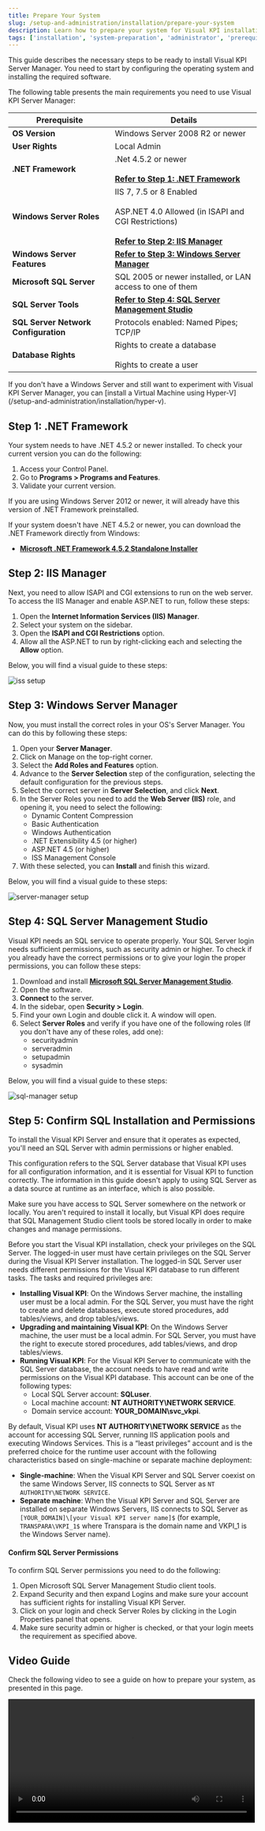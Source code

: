```yaml
---
title: Prepare Your System
slug: /setup-and-administration/installation/prepare-your-system
description: Learn how to prepare your system for Visual KPI installation, including configuring Windows Server, enabling IIS, setting up SQL Server, and meeting all prerequisites.
tags: ['installation', 'system-preparation', 'administrator', 'prerequisites', 'configuration', 'sql', 'iis', 'dotnet', 'windows-server']
---
```


<head>
  <title>Prepare Your System</title>
  <meta name="keywords" content="installation, system preparation, administrator, prerequisites, configuration, sql server, iis, dotnet, windows server, visual kpi"/>
</head>

This guide describes the necessary steps to be ready to install Visual KPI Server Manager. You need to start by configuring the operating system and installing the required software.

The following table presents the main requirements you need to use Visual KPI Server Manager:

<table>
  <thead>
    <tr>
      <th><strong>Prerequisite</strong></th>
      <th><strong>Details</strong></th>
    </tr>
  </thead>
  <tbody>
    <tr>
      <td><strong>OS Version</strong></td>
      <td>Windows Server 2008 R2 or newer</td>
    </tr>
    <tr>
      <td><strong>User Rights</strong></td>
      <td>Local Admin</td>
    </tr>
    <tr>
      <td><strong>.NET Framework</strong></td>
      <td>.Net 4.5.2 or newer<br></br><a href="#step-1-net-framework"><b>Refer to Step 1: .NET Framework</b></a></td>
    </tr>
    <tr>
      <td><strong>Windows Server Roles</strong></td>
      <td>IIS 7, 7.5 or 8 Enabled<br></br>ASP.NET 4.0 Allowed (in ISAPI and CGI Restrictions)<br></br><a href="#step-2-iis-manager"><b>Refer to Step 2: IIS Manager</b></a></td>
    </tr>
    <tr>
      <td><strong>Windows Server Features</strong></td>
      <td><a href="#step-3-windows-server-manager"><b>Refer to Step 3: Windows Server Manager</b></a></td>
    </tr>
    <tr>
      <td><strong>Microsoft SQL Server</strong></td>
      <td>SQL 2005 or newer installed, or LAN access to one of them</td>
    </tr>
    <tr>
      <td><strong>SQL Server Tools</strong></td>
      <td><a href="#step-4-sql-server-management-studio"><b>Refer to Step 4: SQL Server Management Studio</b></a></td>
    </tr>
    <tr>
      <td><strong>SQL Server Network Configuration</strong></td>
      <td>Protocols enabled: Named Pipes; TCP/IP</td>
    </tr>
    <tr>
      <td><strong>Database Rights</strong></td>
      <td>Rights to create a database<br></br>
      Rights to create a user</td>
    </tr>
  </tbody>
</table>

<Callout type="info" title="Windows Server">
If you don't have a Windows Server and still want to experiment with Visual KPI Server Manager, you can [install a Virtual Machine using Hyper-V](/setup-and-administration/installation/hyper-v).
</Callout>

## Step 1: .NET Framework

Your system needs to have .NET 4.5.2 or newer installed. To check your current version you can do the following:

1. Access your Control Panel.
2. Go to **Programs > Programs and Features**.
3. Validate your current version.

<Callout type="note" title="Windows Server Compatibility">
If you are using Windows Server 2012 or newer, it will already have this version of .NET Framework preinstalled.
</Callout>

If your system doesn't have .NET 4.5.2 or newer, you can download the .NET Framework directly from Windows:

- **[Microsoft .NET Framework 4.5.2 Standalone Installer](https://www.microsoft.com/en-us/download/details.aspx?id=42642)**

## Step 2: IIS Manager

Next, you need to allow ISAPI and CGI extensions to run on the web server. To access the IIS Manager and enable ASP.NET to run, follow these steps:

1. Open the **Internet Information Services (IIS) Manager**.
2. Select your system on the sidebar.
3. Open the **ISAPI and CGI Restrictions** option.
4. Allow all the ASP.NET to run by right-clicking each and selecting the **Allow** option.

Below, you will find a visual guide to these steps:

<Image 
  src="media/setup-and-administration/installation/prepare-your-system/iis-gif.gif" 
  alt="iss setup"
/>

## Step 3: Windows Server Manager

Now, you must install the correct roles in your OS's Server Manager. You can do this by following these steps:

1. Open your **Server Manager**.
2. Click on Manage on the top-right corner.
3. Select the **Add Roles and Features** option.
4. Advance to the **Server Selection** step of the configuration, selecting the default configuration for the previous steps.
5. Select the correct server in **Server Selection**, and click **Next**.
6. In the Server Roles you need to add the **Web Server (IIS)** role, and opening it, you need to select the following:
    - Dynamic Content Compression
    - Basic Authentication
    - Windows Authentication
    - .NET Extensibility 4.5 (or higher)
    - ASP.NET 4.5 (or higher)
    - ISS Management Console
7. With these selected, you can **Install** and finish this wizard.

Below, you will find a visual guide to these steps:

<Image 
  src="media/setup-and-administration/installation/prepare-your-system/server-manager-gif.gif" 
  alt="server-manager setup"
/>

## Step 4: SQL Server Management Studio

Visual KPI needs an SQL service to operate properly. Your SQL Server login needs sufficient permissions, such as security admin or higher. To check if you already have the correct permissions or to give your login the proper permissions, you can follow these steps:

1. Download and install **[Microsoft SQL Server Management Studio](https://learn.microsoft.com/en-us/sql/ssms/download-sql-server-management-studio-ssms?view=sql-server-ver16&redirectedfrom=MSDN)**.
2. Open the software.
3. **Connect** to the server.
4. In the sidebar, open **Security > Login**.
5. Find your own Login and double click it. A window will open.
6. Select **Server Roles** and verify if you have one of the following roles (If you don't have any of these roles, add one):
    - securityadmin
    - serveradmin
    - setupadmin
    - sysadmin

Below, you will find a visual guide to these steps:

<Image 
  src="media/setup-and-administration/installation/prepare-your-system/sql-manager-gif.gif" 
  alt="sql-manager setup"
/>

## Step 5: Confirm SQL Installation and Permissions

To install the Visual KPI Server and ensure that it operates as expected, you'll need an SQL Server with admin permissions or higher enabled.

<Callout type="success" title="SQL Server Configuration">
This configuration refers to the SQL Server database that Visual KPI uses for all configuration information, and it is essential for Visual KPI to function correctly. The information in this guide doesn't apply to using SQL Server as a data source at runtime as an interface, which is also possible.
</Callout>

Make sure you have access to SQL Server somewhere on the network or locally. You aren't required to install it locally, but Visual KPI does require that SQL Management Studio client tools be stored locally in order to make changes and manage permissions.

Before you start the Visual KPI installation, check your privileges on the SQL Server. The logged-in user must have certain privileges on the SQL Server during the Visual KPI Server installation. The logged-in SQL Server user needs different permissions for the Visual KPI database to run different tasks. The tasks and required privileges are:

- **Installing Visual KPI**: On the Windows Server machine, the installing user must be a local admin. For the SQL Server, you must have the right to create and delete databases, execute stored procedures, add tables/views, and drop tables/views.
- **Upgrading and maintaining Visual KPI**: On the Windows Server machine, the user must be a local admin. For SQL Server, you must have the right to execute stored procedures, add tables/views, and drop tables/views.
- **Running Visual KPI**: For the Visual KPI Server to communicate with the SQL Server database, the account needs to have read and write permissions on the Visual KPI database. This account can be one of the following types:
   - Local SQL Server account: **SQLuser**.
   - Local machine account: **NT AUTHORITY\NETWORK SERVICE**.
   - Domain service account: **YOUR_DOMAIN\svc_vkpi**.

By default, Visual KPI uses **NT AUTHORITY\NETWORK SERVICE** as the account for accessing SQL Server, running IIS application pools and executing Windows Services. This is a “least privileges” account and is the preferred choice for the runtime user account with the following characteristics based on single-machine or separate machine deployment:

- **Single-machine**: When the Visual KPI Server and SQL Server coexist on the same Windows Server, IIS connects to SQL Server as `NT AUTHORITY\NETWORK SERVICE`.
- **Separate machine**: When the Visual KPI Server and SQL Server are installed on separate Windows Servers, IIS connects to SQL Server as `[YOUR_DOMAIN]\[your Visual KPI server name]$` (for example, `TRANSPARA\VKPI_1$` where Transpara is the domain name and VKPI_1 is the Windows Server name).

#### Confirm SQL Server Permissions

To confirm SQL Server permissions you need to do the following:

1. Open Microsoft SQL Server Management Studio client tools.
2. Expand Security and then expand Logins and make sure your account has sufficient rights for installing Visual KPI Server.
3. Click on your login and check Server Roles by clicking in the Login Properties panel that opens.
4. Make sure security admin or higher is checked, or that your login meets the requirement as specified above.

## Video Guide

Check the following video to see a guide on how to prepare your system, as presented in this page.

<Video src="https://www.youtube.com/embed/qjLk-N7fkqU" width="500px"/>

## What's Next?

After performing all steps above, your system is ready to have Visual KPI Server Manager installed. To learn how to install our system, refer to the [Install Visual KPI](/setup-and-administration/installation/install-visual-kpi) page.